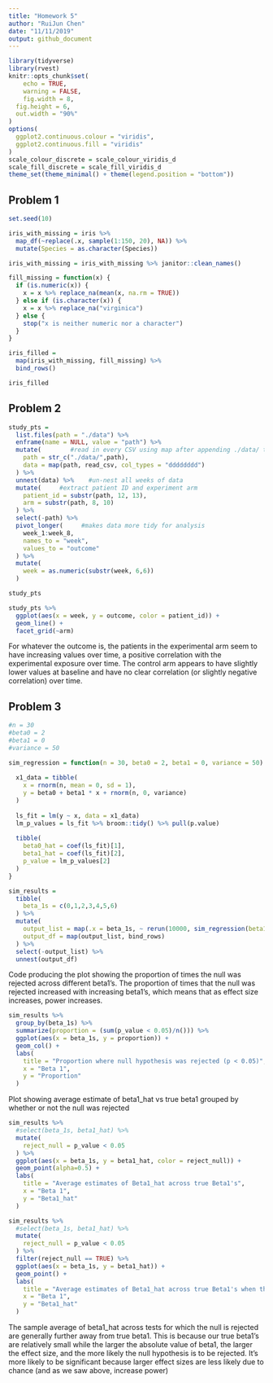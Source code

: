 ```yaml
---
title: "Homework 5"
author: "RuiJun Chen"
date: "11/11/2019"
output: github_document
---
```


```r
library(tidyverse)
library(rvest)
knitr::opts_chunk$set(
	echo = TRUE,
	warning = FALSE,
	fig.width = 8, 
  fig.height = 6,
  out.width = "90%"
)
options(
  ggplot2.continuous.colour = "viridis",
  ggplot2.continuous.fill = "viridis"
)
scale_colour_discrete = scale_colour_viridis_d
scale_fill_discrete = scale_fill_viridis_d
theme_set(theme_minimal() + theme(legend.position = "bottom"))
```

## Problem 1
```r
set.seed(10)

iris_with_missing = iris %>% 
  map_df(~replace(.x, sample(1:150, 20), NA)) %>%
  mutate(Species = as.character(Species))

iris_with_missing = iris_with_missing %>% janitor::clean_names()

fill_missing = function(x) {
  if (is.numeric(x)) {
    x = x %>% replace_na(mean(x, na.rm = TRUE))
  } else if (is.character(x)) {
    x = x %>% replace_na("virginica")
  } else {
    stop("x is neither numeric nor a character")
  }
}

iris_filled =
  map(iris_with_missing, fill_missing) %>% 
  bind_rows()

iris_filled
```

## Problem 2

```r
study_pts = 
  list.files(path = "./data") %>% 
  enframe(name = NULL, value = "path") %>% 
  mutate(        #read in every CSV using map after appending ./data/ to get correct path
    path = str_c("./data/",path),
    data = map(path, read_csv, col_types = "dddddddd")
  ) %>% 
  unnest(data) %>%    #un-nest all weeks of data
  mutate(     #extract patient ID and experiment arm
    patient_id = substr(path, 12, 13),
    arm = substr(path, 8, 10)
  ) %>% 
  select(-path) %>% 
  pivot_longer(     #makes data more tidy for analysis
    week_1:week_8,
    names_to = "week",
    values_to = "outcome"
  ) %>% 
  mutate(
    week = as.numeric(substr(week, 6,6))
  )

study_pts
```

```r
study_pts %>% 
  ggplot(aes(x = week, y = outcome, color = patient_id)) +
  geom_line() +
  facet_grid(~arm)
```

For whatever the outcome is, the patients in the experimental arm seem to have increasing values over time, a positive correlation with the experimental exposure over time. The control arm appears to have slightly lower values at baseline and have no clear correlation (or slightly negative correlation) over time.

## Problem 3

```r
#n = 30
#beta0 = 2
#beta1 = 0
#variance = 50

sim_regression = function(n = 30, beta0 = 2, beta1 = 0, variance = 50) {
  
  x1_data = tibble(
    x = rnorm(n, mean = 0, sd = 1),
    y = beta0 + beta1 * x + rnorm(n, 0, variance)
  )
  
  ls_fit = lm(y ~ x, data = x1_data)
  lm_p_values = ls_fit %>% broom::tidy() %>% pull(p.value)
  
  tibble(
    beta0_hat = coef(ls_fit)[1],
    beta1_hat = coef(ls_fit)[2],
    p_value = lm_p_values[2]
  )
}
```

```r
sim_results = 
  tibble(
    beta_1s = c(0,1,2,3,4,5,6)
  ) %>% 
  mutate(
    output_list = map(.x = beta_1s, ~ rerun(10000, sim_regression(beta1 = .x))),
    output_df = map(output_list, bind_rows)
  ) %>% 
  select(-output_list) %>% 
  unnest(output_df)
```

Code producing the plot showing the proportion of times the null was rejected across different beta1's. The proportion of times that the null was rejected increased with increasing beta1's, which means that as effect size increases, power increases.
```r
sim_results %>% 
  group_by(beta_1s) %>% 
  summarize(proportion = (sum(p_value < 0.05)/n())) %>% 
  ggplot(aes(x = beta_1s, y = proportion)) +
  geom_col() +
  labs(
    title = "Proportion where null hypothesis was rejected (p < 0.05)",
    x = "Beta 1",
    y = "Proportion"
  )
```

Plot showing average estimate of beta1_hat vs true beta1 grouped by whether or not the null was rejected
```r
sim_results %>% 
  #select(beta_1s, beta1_hat) %>% 
  mutate(
    reject_null = p_value < 0.05
  ) %>% 
  ggplot(aes(x = beta_1s, y = beta1_hat, color = reject_null)) +
  geom_point(alpha=0.5) +
  labs(
    title = "Average estimates of Beta1_hat across true Beta1's",
    x = "Beta 1",
    y = "Beta1_hat"
  )
```

```r
sim_results %>% 
  #select(beta_1s, beta1_hat) %>% 
  mutate(
    reject_null = p_value < 0.05
  ) %>% 
  filter(reject_null == TRUE) %>% 
  ggplot(aes(x = beta_1s, y = beta1_hat)) +
  geom_point() +
  labs(
    title = "Average estimates of Beta1_hat across true Beta1's when the null is rejected",
    x = "Beta 1",
    y = "Beta1_hat"
  )
```

The sample average of beta1_hat across tests for which the null is rejected are generally further away from true beta1. This is because our true beta1's are relatively small while the larger the absolute value of beta1, the larger the effect size, and the more likely the null hypothesis is to be rejected. It's more likely to be significant because larger effect sizes are less likely due to chance (and as we saw above, increase power)